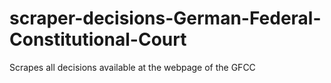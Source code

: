 # scraper-decisions-German-Federal-Constitutional-Court
Scrapes all decisions available at the webpage of the GFCC
